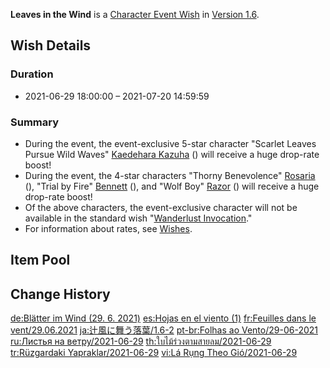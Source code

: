 {{Wish
|name              = Leaves in the Wind 2021-06-29
|image             = Leaves in the Wind 2021-06-29.png
|type              = Character Event
|duration          = event
|time_start        = 2021-06-29 18:00:00
|time_end          = 2021-07-20 14:59:59
|link              = https://genshin.hoyoverse.com/en/news/detail/13657
|preceding         = Sparkling Steps/2021-06-09
|succeeding        = The Heron's Court/2021-07-21
|alongside         = Epitome Invocation/2021-06-29
|next              = Leaves in the Wind/2022-07-13
}}
'''Leaves in the Wind''' is a [[Character Event Wish]] in [[Version 1.6]].

==Wish Details==
===Duration===
* 2021-06-29 18:00:00 &ndash; 2021-07-20 14:59:59

===Summary===
* During the event, the event-exclusive 5-star character "Scarlet Leaves Pursue Wild Waves" [[Kaedehara Kazuha]] ({{Anemo}}) will receive a huge drop-rate boost!
* During the event, the 4-star characters "Thorny Benevolence" [[Rosaria]] ({{Cryo}}), "Trial by Fire" [[Bennett]] ({{Pyro}}), and "Wolf Boy" [[Razor]] ({{Electro}}) will receive a huge drop-rate boost!
* Of the above characters, the event-exclusive character will not be available in the standard wish "[[Wanderlust Invocation]]."
* For information about rates, see [[Wish]]es.

==Item Pool==
{{Wish Pool
|character_5_F = Kaedehara Kazuha
|character_4_F = Rosaria; Bennett; Razor
|character_5   = Diluc; Jean; Keqing; Mona; Qiqi
|character_4   = Barbara; Beidou; Chongyun; Diona; Fischl; Ningguang; Noelle; Sucrose; Xiangling; Xingqiu; Xinyan; Yanfei
|weapon_4      = Dragon's Bane; Eye of Perception; Favonius Codex; Favonius Greatsword; Favonius Lance; Favonius Sword; Favonius Warbow; Lion's Roar; Rainslasher; Rust; Sacrificial Bow; Sacrificial Fragments; Sacrificial Greatsword; Sacrificial Sword; The Bell; The Flute; The Stringless; The Widsith
|weapon_3      = Black Tassel; Bloodtainted Greatsword; Cool Steel; Debate Club; Emerald Orb; Ferrous Shadow; Harbinger of Dawn; Magic Guide; Raven Bow; Sharpshooter's Oath; Skyrider Sword; Slingshot; Thrilling Tales of Dragon Slayers
}}

==Change History==
{{Change History|1.6}}

[[de:Blätter im Wind (29. 6. 2021)]]
[[es:Hojas en el viento (1)]]
[[fr:Feuilles dans le vent/29.06.2021]]
[[ja:辻風に舞う落葉/1.6-2]]
[[pt-br:Folhas ao Vento/29-06-2021]]
[[ru:Листья на ветру/2021-06-29]]
[[th:ใบไม้ร่วงตามสายลม/2021-06-29]]
[[tr:Rüzgardaki Yapraklar/2021-06-29]]
[[vi:Lá Rụng Theo Gió/2021-06-29]]